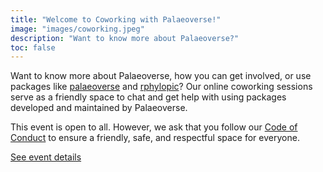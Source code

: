 ```yaml
---
title: "Welcome to Coworking with Palaeoverse!"
image: "images/coworking.jpeg"
description: "Want to know more about Palaeoverse?"
toc: false
---
```


Want to know more about Palaeoverse, how you can get involved, or use packages like [palaeoverse](http://palaeoverse.palaeoverse.org) and [rphylopic](http://rphylopic.palaeoverse.org)? Our online coworking sessions serve as a friendly space to chat and get help with using packages developed and maintained by Palaeoverse.

This event is open to all. However, we ask that you follow our [Code of Conduct](https://palaeoverse.org/conduct.html) to ensure a friendly, safe, and respectful space for everyone.

[See event details](https://www.addevent.com/event/kF16862294)